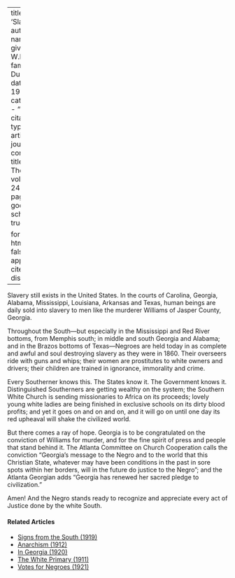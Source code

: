 
---
title: 'Slavery'
author:
  - name:
      given: W.E.B.
      family: Du Bois
date: May 1922
categories: 
  - ""
citation: 
  type: article-journal
  container-title: The Crisis
  volume: 24
  issue: 1
  page: 6
google-scholar: true

format:
  html:
    toc: false
    appendix-cite-as: display
---




Slavery still exists in the United States. In the courts of Carolina, Georgia, Alabama, Mississippi, Louisiana, Arkansas and Texas, human beings are daily sold into slavery to men like the murderer Williams of Jasper County, Georgia.

Throughout the South---but especially in the Mississippi and Red River bottoms, from Memphis south; in middle and south Georgia and Ala­bama; and in the Brazos bottoms of Texas---Negroes are held today in as complete and awful and soul destroying slavery as they were in 1860. Their overseers ride with guns and whips; their women are prostitutes to white owners and drivers; their children are trained in ignorance, im­morality and crime.

Every Southerner knows this. The States know it. The Government knows it. Distinguished Southerners are getting wealthy on the system; the Southern White Church is sending missionaries to Africa on its proceeds; lovely young white ladies are being finished in exclusive schools on its dirty blood profits; and yet it goes on and on and on, and it will go on until one day its red upheaval will shake the civilized world.

But there comes a ray of hope. Georgia is to be congratulated on the conviction of Williams for murder, and for the fine spirit of press and people that stand behind it. The Atlanta Committee on Church Cooperation calls the conviction "Georgia's message to the Negro and to the world that this Christian State, whatever may have been conditions in the past in sore spots within her borders, will in the future do justice to the Negro"; and the Atlanta Georgian adds "Georgia has renewed her sacred pledge to civilization."

Amen! And the Negro stands ready to recognize and appreciate every act of Justice done by the white South.

<!-- Similar articles start here -->
<div  class="clear-wrap"></div>

#### Related Articles

* [Signs from the South (1919)](/Volumes/18/05/signs_from_south.html)
* [Anarchism (1912)](/Volumes/04/04/anarchism.html)
* [In Georgia (1920)](/Volumes/20/03/in-georgia.html)
* [The White Primary (1911)](/Volumes/01/05/white_primary.html)
* [Votes for Negroes (1921)](/Volumes/21/03/votes-for-negroes.html)

<!-- Similar articles end here -->
